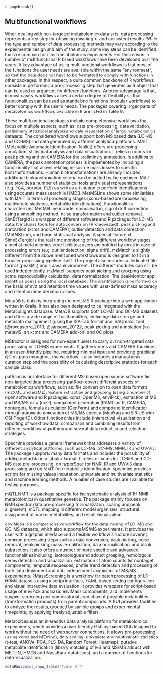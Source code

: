 `r pagebreak()`


## Multifunctional workflows

When dealing with non-targeted metabolomics data sets, data processing represents a key step for obtaining meaningful and consistent results. While the type and number of data processing methods may vary according to the experimental design and aim of the study, some key steps can be identified that are common for most metabolomics experiments. For this reason, a number of multifunctional R based workflows have been developed over the years. A key advantage of using multifunctional workflows is that most of the functions the user needs are available within the same “environment”, so that the data does not have to be formatted to comply with functions in other packages. In this respect, a quite common backbone of R workflows consists in performing a pre-processing step that generates an R object that can be used as argument for different functions. Another advantage is that, in most cases, workflows allow a certain degree of flexibility so that functionalities can be used as standalone functions (modular workflows) to better comply with the user’s needs. The packages covering larger parts of metabolomics workflows available in R are listed in Table 9. 

These multifunctional packages include comprehensive workflows that focus on multiple aspects, such as: data pre-processing, data validation, preliminary statistical analysis and data visualisation of large metabolomics datasets. The considered workflows support both MS based data (LC-MS and GC-MS) and data generated by different analytical platforms. MAIT (Metabolite Automatic Identification Toolkit) offers pre-processing, annotation, statistical analysis and data visualization. It relies on xcms for peak picking and on CAMERA for the preliminary annotation. In addition to CAMERA, the peak annotation process is implemented by including a functionality that allows relating in-source mass losses to specific biotransformations. Human biotransformations are already included, additional biotransformation criteria can be added by the end user. MAIT also provides a number of statistical tools and visual representations (e.g. PCA, boxplot, PLS) as well as a function to perform identifications using accurate mass search in HMDB. MetMSLine shows some similarities with MAIT in terms of processing stages (xcms-based pre-processing, multivariate statistics, metabolite identifications). Functionalities characterizing MetMSLine include: normalisation, signal drift correction using a smoothing method, noise transformation and outlier removal. SimExTargId is a wrapper of different software and R packages for LC-MS data. It includes tools for data conversion (Proteowizard), peak picking and annotation (xcms and CAMERA), outlier detection and data correction (MetMSLine), and basic statistical analysis. A special feature of SimeExTargId is the real time monitoring of the different workflow stages aimed at metabolomics core facilities; users are notified by email in case of processing errors (e.g. outlier detection, signal drift). mzMatch is slightly different from the above mentioned workflows and is designed to fit in a broader processing pipeline itself. The project also includes a dedicated file format (peakML) and a Java environment. The different modules can still be used independently. mzMatch supports peak picking and grouping using xcms, reproducibility calculation, data normalization. The peakMonitor app identifies peaks using the local database. The identification is performed on the basis of *m/z* and retention time values with user-defined mass accuracy and retention time deviation values. 

MetaDB is built by integrating the metaMS R package into a web application written in Grails. It has also been designed to be integrated with the MetaboLights database. MetaDB supports both LC-MS and GC-MS datasets and offers a wide range of functionalities, including: data storage and metadata management (using the ISA-Tab format and ISACreator tool [@roccaserra_2010; @sansone_2012]), peak picking and annotation (via metaMS, an xcms and CAMERA add-on) and QC plots. 

MStractor is designed for non-expert users to carry out non-targeted data processing on LC-MS experiments. It gathers xcms and CAMERA functions in an user-friendly pipeline, requiring minimal input and providing graphical QC outputs throughout the workflow. It also includes a manual peak curation step and the possibility of calculating descriptive statistics for each sample class.

patRoon is an interface for different MS-based open source software for non-targeted data processing. patRoon covers different aspects of metabolomics workflows, such as: file conversion to open data formats (mzXML and mzML), feature extraction and grouping (using a number of open software and R packages: xcms, OpenMS, enviPick), extraction of MS and MS/MS data (mzR), component generation (RAMClustR, CAMERA, nontarget), formula calculation (GenForm) and compound identification through automatic annotation of MS/MS spectra (MetFrag and SIRIUS with CSI:FingerID). Other functionalities include (interactive) visualization and reporting of workflow data, comparison and combining results from different workflow algorithms and several data reduction and selection strategies.

Specmine provides a general framework that addresses a variety of different analytical platforms, such as LC-MS, GC-MS, NMR, IR and UV-Vis. The package supports many data formats and includes the possibility of adding metadata in a tabular format. It relies on xcms for LC-MS and GC-MS data pre-processing, on hyperSpec for NMR, IR and UV/VIS data processing and on MAIT for metabolite identification. Specmine provides scripts for missing values imputation, univariate and multivariate statistics and machine learning methods. A number of case studies are available for testing purposes.

mQTL.NMR is a package specific for the systematic analysis of 1H NMR metabolomics in quantitative genetics. The package mainly focuses on NMR spectral data pre-processing (normalization, scaling and peak alignment), mQTL mapping in different model organisms, structural assignment of marker metabolites, and result visualization.

enviMass is a comprehensive workflow for the data-mining of LC-MS and GC-MS datasets, which also supports MS/MS experiments. It provides the user with a graphic interface and a flexible workflow structure covering common processing steps such as data conversion, peak picking, noise removal, peak picking, mass re-calibration, data normalisation, and blank subtraction. It also offers a number of more specific and advanced functionalities including: isotopologue and adduct grouping, homologous series detection and visualization, estimation of atom counts for nontarget components, temporal sequences, profile trend detection and processing of both data dependent and data independent acquisition of MS/MS experiments. RMassScreening is a workflow for batch processing of LC-HRMS datasets using a script interface, YAML-based setting configuration and visual interactive data evaluation. It provides wrappers for script-based usage of enviPick and basic enviMass components, and implements suspect screening and combinatorial prediction of possible metabolites (transformation products) from parent compounds. A GUI provides facilities to analyze the results, grouped by sample groups and experimental timepoints, by applying freely adjustable filters. 

MetaboNexus is an interactive data analysis platform for metabolomics experiments, which provides a user friendly R shiny-based GUI designed to work without the need of web server connections. It allows pre-processing (using xcms and MZmine), data scaling, univariate and multivariate statistics (t-test, ANOVA, PCA, PLS-DA, Random Forest, Heatmap), putative metabolite identification (library matching of MS and MS/MS adduct with METLIN, HMDB and MassBank databases), and a number of functions for data visualization. 


```r
metaRbolomics_show_table("Table 9:")
```
